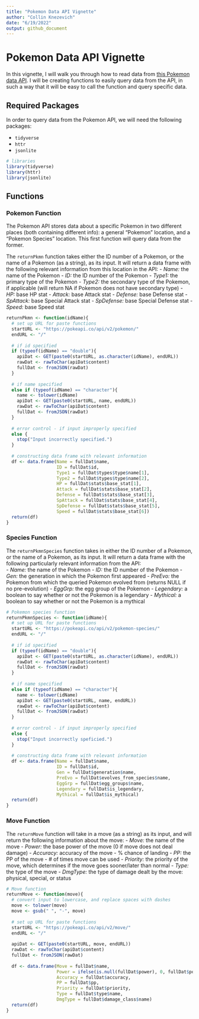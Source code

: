 ```yaml
---
title: "Pokemon Data API Vignette"
author: "Collin Knezevich"
date: "6/19/2022"
output: github_document
---
```


# Pokemon Data API Vignette 

In this vignette, I will walk you through how to read data from [this Pokemon data API](https://pokeapi.co/). I will be creating functions to easily query data from the API, in such a way that it will be easy to call the function and query specific data.   

## Required Packages 

In order to query data from the Pokemon API, we will need the following packages: 

- `tidyverse` 
- `httr`
- `jsonlite` 

```r
# libraries 
library(tidyverse)
library(httr)
library(jsonlite)
```

## Functions 

### Pokemon Function 

The Pokemon API stores data about a specific Pokemon in two different places (both containing different info): a general "Pokemon" location, and a "Pokemon Species" location. This first function will query data from the former.   

The `returnPkmn` function takes either the ID number of a Pokemon, or the name of a Pokemon (as a string), as its input. It will return a data frame with the following relevant information from this location in the API: 
- *Name:* the name of the Pokemon 
- *ID:* the ID number of the Pokemon 
- *Type1:* the primary type of the Pokemon 
- *Type2:* the secondary type of the Pokemon, if applicable (will return NA if Pokemon does not have secondary type) 
- *HP:* base HP stat 
- *Attack:* base Attack stat 
- *Defense:* base Defense stat 
- *SpAttack:* base Special Attack stat 
- *SpDefense:* base Special Defense stat 
- *Speed:* base Speed stat

```r
returnPkmn <- function(idName){ 
  # set up URL for paste functions 
  startURL <- "https://pokeapi.co/api/v2/pokemon/" 
  endURL <- "/" 
  
  # if id specified 
  if (typeof(idName) == "double"){ 
    apiDat <- GET(paste0(startURL, as.character(idName), endURL)) 
    rawDat <- rawToChar(apiDat$content) 
    fullDat <- fromJSON(rawDat) 
  } 
  
  # if name specified 
  else if (typeof(idName) == "character"){ 
    name <- tolower(idName) 
    apiDat <- GET(paste0(startURL, name, endURL)) 
    rawDat <- rawToChar(apiDat$content) 
    fullDat <- fromJSON(rawDat) 
  } 
  
  # error control - if input improperly specified 
  else { 
    stop("Input incorrectly specified.") 
  } 
  
  # constructing data frame with relevant information 
  df <- data.frame(Name = fullDat$name, 
                   ID = fullDat$id, 
                   Type1 = fullDat$types$type$name[1],
                   Type2 = fullDat$types$type$name[2],
                   HP = fullDat$stats$base_stat[1], 
                   Attack = fullDat$stats$base_stat[2], 
                   Defense = fullDat$stats$base_stat[3], 
                   SpAttack = fullDat$stats$base_stat[4], 
                   SpDefense = fullDat$stats$base_stat[5], 
                   Speed = fullDat$stats$base_stat[6]) 
  return(df) 
}
```

### Species Function 

The `returnPkmnSpecies` function takes in either the ID number of a Pokemon, or the name of a Pokemon, as its input. It will return a data frame with the following particularly relevant information from the API:   
- *Name:* the name of the Pokemon 
- *ID:* the ID number of the Pokemon 
- *Gen:* the generation in which the Pokemon first appeared 
- *PreEvo:* the Pokemon from which the queried Pokemon evolved from (returns NULL if no pre-evolution) 
- *EggGrp:* the egg group of the Pokemon 
- *Legendary:* a boolean to say whether or not the Pokemon is a legendary 
- *Mythical:* a boolean to say whether or not the Pokemon is a mythical

```r
# Pokemon species function 
returnPkmnSpecies <- function(idName){ 
  # set up URL for paste functions 
  startURL <- "https://pokeapi.co/api/v2/pokemon-species/"
  endURL <- "/"
  
  # if id specified 
  if (typeof(idName) == "double"){ 
    apiDat <- GET(paste0(startURL, as.character(idName), endURL)) 
    rawDat <- rawToChar(apiDat$content) 
    fullDat <- fromJSON(rawDat) 
  } 
  
  # if name specified 
  else if (typeof(idName) == "character"){ 
    name <- tolower(idName) 
    apiDat <- GET(paste0(startURL, name, endURL)) 
    rawDat <- rawToChar(apiDat$content) 
    fullDat <- fromJSON(rawDat) 
  } 
  
  # error control - if input improperly specified 
  else { 
    stop("Input incorrectly speficied.")
  } 
  
  # constructing data frame with relevant information 
  df <- data.frame(Name = fullDat$name, 
                   ID = fullDat$id,  
                   Gen = fullDat$generation$name, 
                   PreEvo = fullDat$evolves_from_species$name, 
                   EggGrp = fullDat$egg_groups$name, 
                   Legendary = fullDat$is_legendary, 
                   Mythical = fullDat$is_mythical) 
  return(df)
}
```

### Move Function 

The `returnMove` function will take in a move (as a string) as its input, and will return the following information about the move: 
- *Move:* the name of the move 
- *Power:* the base power of the move (0 if move does not deal damage) 
- *Accuracy:* accuracy of the move - % chance of landing 
- *PP:* the PP of the move - # of times move can be used 
- *Priority:* the priority of the move, which determines if the move goes sooner/later than normal 
- *Type:* the type of the move 
- *DmgType:* the type of damage dealt by the move: physical, special, or status 

```r
# Move function 
returnMove <- function(move){ 
  # convert input to lowercase, and replace spaces with dashes 
  move <- tolower(move) 
  move <- gsub(" ", "-", move) 
  
  # set up URL for paste functions 
  startURL <- "https://pokeapi.co/api/v2/move/"
  endURL <- "/"  
  
  apiDat <- GET(paste0(startURL, move, endURL)) 
  rawDat <- rawToChar(apiDat$content) 
  fullDat <- fromJSON(rawDat) 
  
  df <- data.frame(Move = fullDat$name, 
                   Power = ifelse(is.null(fullDat$power), 0, fullDat$power),
                   Accuracy = fullDat$accuracy, 
                   PP = fullDat$pp, 
                   Priority = fullDat$priority, 
                   Type = fullDat$type$name, 
                   DmgType = fullDat$damage_class$name) 
  return(df)
}
```

